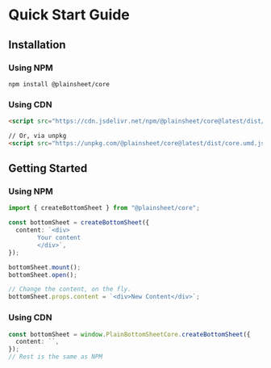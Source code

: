 # Quick Start Guide

## Installation

### Using NPM

```shell copy
npm install @plainsheet/core
```

### Using CDN

```html copy
<script src="https://cdn.jsdelivr.net/npm/@plainsheet/core@latest/dist/core.umd.js"></script>

// Or, via unpkg
<script src="https://unpkg.com/@plainsheet/core@latest/dist/core.umd.js"></script>
```

## Getting Started

### Using NPM

```ts copy
import { createBottomSheet } from "@plainsheet/core";

const bottomSheet = createBottomSheet({
  content: `<div> 
        Your content
        </div>`,
});

bottomSheet.mount();
bottomSheet.open();

// Change the content, on the fly.
bottomSheet.props.content = `<div>New Content</div>`;
```

### Using CDN

```ts copy
const bottomSheet = window.PlainBottomSheetCore.createBottomSheet({
  content: ``,
});
// Rest is the same as NPM
```
